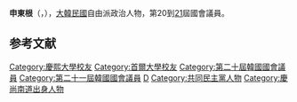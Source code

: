 {{about|韓國政治人物|韓國男子組合BTOB成員|辛東根}}
{{BLP unsourced|time=2020-10-08T08:01:58+00:00}}
{{Infobox politician
| name = 申東根<br>{{lang|ko|신동근}}
| image = 
| caption = 
| birth_date = {{Birth date and age|1961|12|22}}
| birth_place = {{KOR}}[[慶尚南道|慶尚南道]][[河東郡_(韓國)|河東郡]]{{tsl|ko|악양면|岳陽面}}
| residence = {{KOR}}[[仁川|仁川]][[西區_(仁川)|西區]]
| nationality = {{ROK}}
| party = {{MPK}}
| other_names = 
| alma_mater = [[慶熙大學|慶熙大學]]、[[首爾大學|首爾大學]]
| office = {{flagicon|South Korea}} 第20-21屆[[韓國國會|韓國國會]]議員
| term_start = 2016年5月30日
| term_end = 
| constituency = [[仁川|仁川]][[西區_(仁川)|西區]]乙
| predecessor = {{tsl|ko|안상수 (1946년 5월)|安相洙}}
| successor = 

}}

'''申東根'''（{{kor|신동근|申東根|Shin Dong-geun}}，{{bd|1961年|12月22日}}），[[大韓民國|大韓民國]]自由派政治人物，第20到[[第21屆大韓民國國會議員名單|21]]屆國會議員。

== 参考文献 ==
<references />

{{DEFAULTSORT:Shin Dong-geun}}
[[Category:慶熙大學校友|Category:慶熙大學校友]]
[[Category:首爾大學校友|Category:首爾大學校友]]
[[Category:第二十屆韓國國會議員|Category:第二十屆韓國國會議員]]
[[Category:第二十一屆韓國國會議員|Category:第二十一屆韓國國會議員]]
[[Category:申姓|D]]
[[Category:共同民主黨人物|Category:共同民主黨人物]]
[[Category:慶尚南道出身人物|Category:慶尚南道出身人物]]